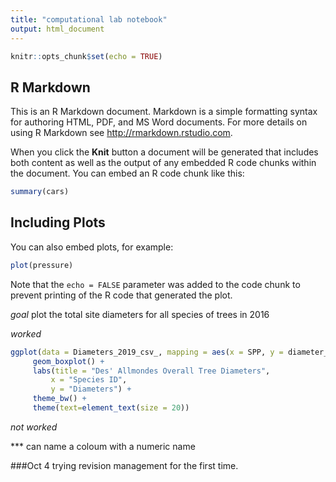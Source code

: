 ```yaml
---
title: "computational lab notebook"
output: html_document
---
```


```r
knitr::opts_chunk$set(echo = TRUE)
```

## R Markdown

This is an R Markdown document. Markdown is a simple formatting syntax for authoring HTML, PDF, and MS Word documents. For more details on using R Markdown see <http://rmarkdown.rstudio.com>.

When you click the **Knit** button a document will be generated that includes both content as well as the output of any embedded R code chunks within the document. You can embed an R code chunk like this:

```r
summary(cars)
```

## Including Plots

You can also embed plots, for example:

```r
plot(pressure)
```

Note that the `echo = FALSE` parameter was added to the code chunk to prevent printing of the R code that generated the plot.


*goal*  plot the total site diameters for all species of trees in 2016 

*worked*

```r
ggplot(data = Diameters_2019_csv_, mapping = aes(x = SPP, y = diameter_2016)) +
     geom_boxplot() +
     labs(title = "Des' Allmondes Overall Tree Diameters",
         x = "Species ID",
         y = "Diameters") +
     theme_bw() +
     theme(text=element_text(size = 20))
```
*not worked*

*** can name a coloum with a numeric name 

###Oct 4
trying revision management for the first time.
